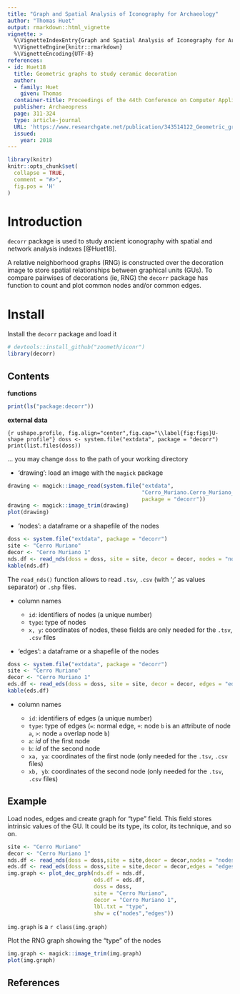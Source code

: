 ---
title: "Graph and Spatial Analysis of Iconography for Archaeology"
author: "Thomas Huet"
output: rmarkdown::html_vignette
vignette: >
  %\VignetteIndexEntry{Graph and Spatial Analysis of Iconography for Archaeology}
  %\VignetteEngine{knitr::rmarkdown}
  %\VignetteEncoding{UTF-8}
references:
- id: Huet18
  title: Geometric graphs to study ceramic decoration
  author:
  - family: Huet
    given: Thomas
  container-title: Proceedings of the 44th Conference on Computer Applications and Quantitative Methods in Archaeology, CAA 2016
  publisher: Archaeopress
  page: 311-324
  type: article-journal
  URL: 'https://www.researchgate.net/publication/343514122_Geometric_graphs_to_study_ceramic_decoration'
  issued:
    year: 2018
---

```{r, include = FALSE}
library(knitr)
knitr::opts_chunk$set(
  collapse = TRUE,
  comment = "#>",
  fig.pos = 'H'
)
```

# Introduction

`decorr` package is used to study ancient iconography with spatial and network analysis indexes [@Huet18].

A relative neighborhood graphs (RNG) is constructed over the decoration image to store spatial relationships between graphical units (GUs). To compare pairwises of decorations (ie, RNG) the `decorr` package has function to count and plot common nodes and/or common edges.

# Install

Install the `decorr` package and load it

```{r load_decorr}
# devtools::install_github("zoometh/iconr")
library(decorr)
```

## Contents

**functions**

```{r ls_decorr}
print(ls("package:decorr"))
```

**external data**

```{r ushape.profile, fig.align="center",fig.cap="\\label{fig:figs}U-shape profile"}
doss <- system.file("extdata", package = "decorr")
print(list.files(doss))
```

... you may change `doss` to the path of your working directory

* 'drawing': load an image with the `magick` package

```{r drawing, out.width = "100%", fig.align="center"}
drawing <- magick::image_read(system.file("extdata",
                                          "Cerro_Muriano.Cerro_Muriano_1.jpg",
                                          package = "decorr"))
drawing <- magick::image_trim(drawing)
plot(drawing)
```

* 'nodes': a dataframe or a shapefile of the nodes

```{r nodes.df}
doss <- system.file("extdata", package = "decorr")
site <- "Cerro Muriano"
decor <- "Cerro Muriano 1"
nds.df <- read_nds(doss = doss, site = site, decor = decor, nodes = "nodes", dev = ".tsv") 
kable(nds.df)
```

The `read_nds()` function allows to read `.tsv`, `.csv` (with ';' as values separator) or `.shp` files.

  + column names  
  
    - `id`: identifiers of nodes (a unique number) 
    - `type`: type of nodes    
    - `x, y`: coordinates of nodes, these fields are only needed for the `.tsv`, `.csv` files    

* 'edges': a dataframe or a shapefile of the nodes  

```{r edges.df}
doss <- system.file("extdata", package = "decorr")
site <- "Cerro Muriano"
decor <- "Cerro Muriano 1"
eds.df <- read_eds(doss = doss, site = site, decor = decor, edges = "edges", dev = ".csv")
kable(eds.df)
```
  
  + column names 
  
    - `id`: identifiers of edges (a unique number) 
    - `type`: type of edges (`=`: normal edge, `+`: node `b` is an attribute of node `a`, `>`: node `a` overlap node `b`)  
    - `a`: *id* of the first node  
    - `b`: *id* of the second node  
    - `xa, ya`: coordinates of the first node  (only needed for the `.tsv`, `.csv` files)  
    - `xb, yb`: coordinates of the second node (only needed for the `.tsv`, `.csv` files)  
    

## Example

Load nodes, edges and create graph for "type" field. This field stores intrinsic values of the GU. It could be its type, its color, its technique, and so on.

```{r read_img}
site <- "Cerro Muriano"
decor <- "Cerro Muriano 1"
nds.df <- read_nds(doss = doss,site = site,decor = decor,nodes = "nodes",dev = ".shp")
eds.df <- read_eds(doss = doss,site = site,decor = decor,edges = "edges",dev = ".shp")
img.graph <- plot_dec_grph(nds.df = nds.df,
                           eds.df = eds.df,
                           doss = doss,
                           site = "Cerro Muriano",
                           decor = "Cerro Muriano 1",
                           lbl.txt = "type",
                           shw = c("nodes","edges"))
```

`img.graph` is a `r class(img.graph)`  

Plot the RNG graph showing the "type" of the nodes

```{r img.graph.plot, out.width = "100%",fig.align="center"}
img.graph <- magick::image_trim(img.graph)
plot(img.graph)
```

## References


